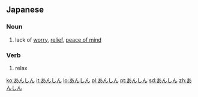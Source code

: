 ==Japanese==

===Noun===
{{ja-noun}}

# {{ja-def|安心}} lack of [[worry]], [[relief]], [[peace of mind]]

===Verb===
{{ja-verb-suru}}

# {{ja-def|安心}} relax

[[ko:あんしん]]
[[it:あんしん]]
[[lo:あんしん]]
[[pl:あんしん]]
[[pt:あんしん]]
[[sd:あんしん]]
[[zh:あんしん]]